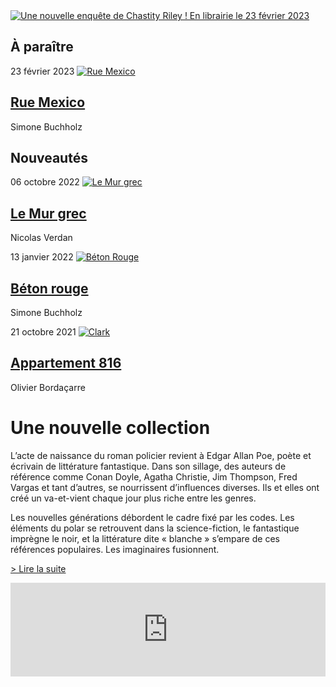 <div className="home-page">

  <div className="headline">
    <a href="/fr/p/rue-mexico">
      <img
        src={require('./accueil-Rue-Mexico.jpg').default}
        alt="Une nouvelle enquête de Chastity Riley ! En librairie le 23 février 2023"
        className="headline-image"
      />
    </a>
  </div>

  <div className="home-products">
    <div className="home-products-section">
      <article className="home-product">
        <h1 className="home-products-section-title">À paraître</h1>
        <time className="home-product-publication-date" dateTime="2023-02-23">
          23 février 2023
        </time>
        <a href="/fr/p/rue-mexico">
          <img src="/rue-mexico.cover.jpg" alt="Rue Mexico" className="home-product-cover" />
        </a>
        <h1 className="home-product-title">
          <a href="/fr/p/rue-mexico">Rue Mexico</a>
        </h1>
        <p className="home-product-author">Simone Buchholz</p>
      </article>
        <article className="home-product">
        <h1 className="home-products-section-title">Nouveautés</h1>
        <time className="home-product-publication-date" dateTime="2022-10-06">
          06 octobre 2022
        </time>
        <a href="/fr/p/le-mur-grec">
          <img src="/le-mur-grec.cover.jpg" alt="Le Mur grec" className="home-product-cover" />
        </a>
        <h1 className="home-product-title">
          <a href="/fr/p/le-mur-grec">Le Mur grec</a>
        </h1>
        <p className="home-product-author">Nicolas Verdan</p>
      </article>
      <article className="home-product">
        <time className="home-product-publication-date" dateTime="2022-01-20">
          13 janvier 2022
        </time>
        <a href="/fr/p/beton-rouge">
          <img src="/beton-rouge.cover.jpg" alt="Béton Rouge" className="home-product-cover" />
        </a>
        <h1 className="home-product-title">
          <a href="/fr/p/beton-rouge">Béton rouge</a>
        </h1>
        <p className="home-product-author">Simone Buchholz</p>
      </article>
      <article className="home-product">
        <time className="home-product-publication-date" dateTime="2021-10-21">
          21 octobre 2021
        </time>
        <a href="/fr/p/appartement-816">
          <img src="/appartement-816.cover.jpg" alt="Clark" className="home-product-cover" />
        </a>
        <h1 className="home-product-title">
          <a href="/fr/p/appartement-816">Appartement 816</a>
        </h1>
        <p className="home-product-author">Olivier Bordaçarre</p>
      </article>
    </div>
  </div>

  <div className="manifest">
    <h1 className="manifest-title">Une nouvelle collection</h1>
    <p>
      L’acte de naissance du roman policier revient à Edgar Allan Poe, poète et
      écrivain de littérature fantastique. Dans son sillage, des auteurs de
      référence comme Conan Doyle, Agatha Christie, Jim Thompson, Fred Vargas et
      tant d’autres, se nourrissent d’influences diverses. Ils et elles ont créé
      un va-et-vient chaque jour plus riche entre les genres.
    </p>
    <p>
      Les nouvelles générations débordent le cadre fixé par les codes. Les
      éléments du polar se retrouvent dans la science-fiction, le fantastique
      imprègne le noir, et la littérature dite « blanche » s’empare de ces
      références populaires. Les imaginaires fusionnent.
    </p>
    <p>
      <a href="/fr/page/a-propos" className="manifest-link">> Lire la suite</a>
    </p>
  </div>

  <div className="newsletter">
    <iframe
      className="newsletter-iframe"
      frameBorder="0" scrolling="no"
      marginHeight="0"
      marginWidth="0"
      src="https://app.mailjet.com/widget/iframe/2pqw/H8G" width="100%">
    </iframe>
  </div>
</div>

